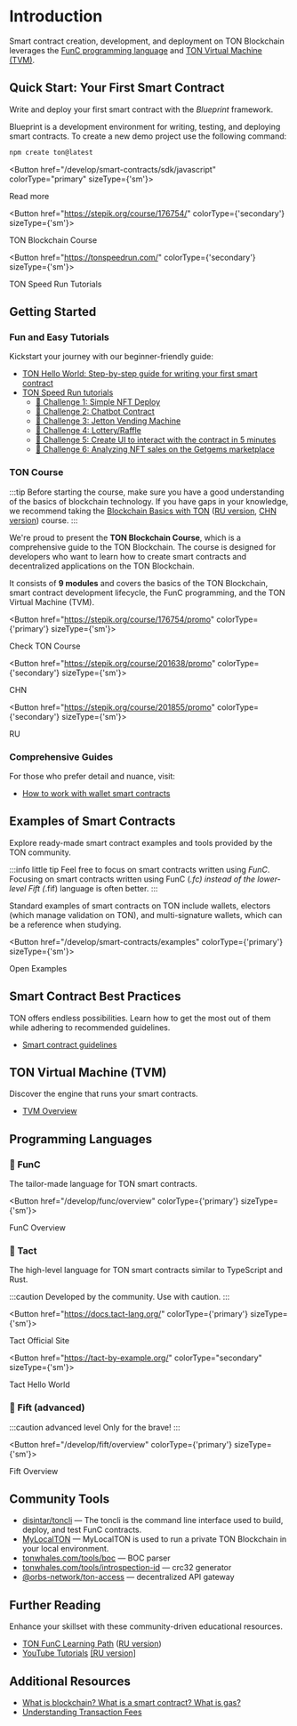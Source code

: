 
# Introduction

Smart contract creation, development, and deployment on TON Blockchain leverages the [FunC programming language](/develop/smart-contracts/#func-language) and [TON Virtual Machine (TVM)](/develop/smart-contracts/#ton-virtual-machine).

## Quick Start: Your First Smart Contract

Write and deploy your first smart contract with the *Blueprint* framework.

Blueprint is a development environment for writing, testing, and deploying smart contracts.
To create a new demo project use the following command:

```bash
npm create ton@latest
```


<Button href="/develop/smart-contracts/sdk/javascript" colorType="primary" sizeType={'sm'}>

Read more

</Button>


<Button href="https://stepik.org/course/176754/" colorType={'secondary'} sizeType={'sm'}>

TON Blockchain Course

</Button>


<Button href="https://tonspeedrun.com/" colorType={'secondary'} sizeType={'sm'}>

TON Speed Run Tutorials

</Button>



## Getting Started

### Fun and Easy Tutorials

Kickstart your journey with our beginner-friendly guide:
* [TON Hello World: Step-by-step guide for writing your first smart contract](https://ton-community.github.io/tutorials/02-contract/)
* [TON Speed Run tutorials](https://tonspeedrun.com/)
  - [🚩 Challenge 1: Simple NFT Deploy](https://github.com/romanovichim/TONQuest1)
  - [🚩 Challenge 2: Chatbot Contract](https://github.com/romanovichim/TONQuest2)
  - [🚩 Challenge 3: Jetton Vending Machine](https://github.com/romanovichim/TONQuest3)
  - [🚩 Challenge 4: Lottery/Raffle](https://github.com/romanovichim/TONQuest4)
  - [🚩 Challenge 5: Create UI to interact with the contract in 5 minutes](https://github.com/romanovichim/TONQuest5)
  - [🚩 Challenge 6: Analyzing NFT sales on the Getgems marketplace](https://github.com/romanovichim/TONQuest6)

### TON Course

:::tip
Before starting the course, make sure you have a good understanding of the basics of blockchain technology. If you have gaps in your knowledge, we recommend taking the [Blockchain Basics with TON](https://stepik.org/course/201294/promo) ([RU version](https://stepik.org/course/202221/), [CHN version](https://stepik.org/course/200976/)) course.
:::

We're proud to present the __TON Blockchain Course__, which is a comprehensive guide to the TON Blockchain. The course is designed for developers who want to learn how to create smart contracts and decentralized applications on the TON Blockchain.

It consists of __9 modules__ and covers the basics of the TON Blockchain, smart contract development lifecycle, the FunC programming, and the TON Virtual Machine (TVM).


<Button href="https://stepik.org/course/176754/promo"
        colorType={'primary'} sizeType={'sm'}>

Check TON Course

</Button>


<Button href="https://stepik.org/course/201638/promo"
        colorType={'secondary'} sizeType={'sm'}>

CHN

</Button>


<Button href="https://stepik.org/course/201855/promo"
        colorType={'secondary'} sizeType={'sm'}>

RU

</Button>


### Comprehensive Guides

For those who prefer detail and nuance, visit:

* [How to work with wallet smart contracts](/develop/smart-contracts/tutorials/wallet)



## Examples of Smart Contracts

Explore ready-made smart contract examples and tools provided by the TON community.

:::info little tip
Feel free to focus on smart contracts written using _FunC_. Focusing on smart contracts written using FunC (*.fc) instead of the lower-level Fift (*.fif) language is often better.
:::

Standard examples of smart contracts on TON include wallets, electors (which manage validation on TON), and multi-signature wallets, which can be a reference when studying.


<Button href="/develop/smart-contracts/examples" colorType={'primary'} sizeType={'sm'}>

Open Examples

</Button>



## Smart Contract Best Practices

TON offers endless possibilities. Learn how to get the most out of them while adhering to recommended guidelines.

* [Smart contract guidelines](/develop/smart-contracts/guidelines)

## TON Virtual Machine (TVM)

Discover the engine that runs your smart contracts.

- [TVM Overview](/learn/tvm-instructions/tvm-overview)



## Programming Languages

### 📘 FunC

The tailor-made language for TON smart contracts.


<Button href="/develop/func/overview" colorType={'primary'} sizeType={'sm'}>

FunC Overview

</Button>


### 📒 Tact

The high-level language for TON smart contracts similar to TypeScript and Rust.

:::caution
Developed by the community. Use with caution.
:::


<Button href="https://docs.tact-lang.org/" colorType={'primary'} sizeType={'sm'}>

Tact Official Site

</Button>


<Button href="https://tact-by-example.org/"
        colorType="secondary" sizeType={'sm'}>

Tact Hello World

</Button>



### 📕 Fift (advanced)

:::caution advanced level
Only for the brave!
:::


<Button href="/develop/fift/overview" colorType={'primary'} sizeType={'sm'}>

Fift Overview

</Button>


## Community Tools

* [disintar/toncli](/develop/smart-contracts/sdk/toncli) — The toncli is the command line interface used to build, deploy, and test FunC contracts.
* [MyLocalTON](/v3/guidelines/nodes/running-nodes/running-a-local-ton) — MyLocalTON is used to run a private TON Blockchain in your local environment.
* [tonwhales.com/tools/boc](https://tonwhales.com/tools/boc) — BOC parser
* [tonwhales.com/tools/introspection-id](https://tonwhales.com/tools/introspection-id) — crc32 generator
* [@orbs-network/ton-access](https://www.orbs.com/ton-access/) — decentralized API gateway


## Further Reading

Enhance your skillset with these community-driven educational resources.

* [TON FunC Learning Path](https://blog.ton.org/func-journey) ([RU version](https://github.com/romanovichim/TonFunClessons_ru))
* [YouTube Tutorials](https://www.youtube.com/@TONDevStudy) [[RU version]](https://www.youtube.com/@WikiMar)


## Additional Resources

* [What is blockchain? What is a smart contract? What is gas?](https://blog.ton.org/what-is-blockchain)
* [Understanding Transaction Fees](/develop/smart-contracts/fees#how-to-calculate-fees)

